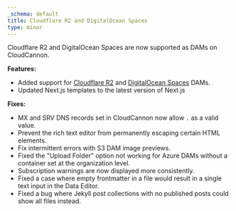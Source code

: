 ```yaml
---
_schema: default
title: Cloudflare R2 and DigitalOcean Spaces
type: minor
---
```


Cloudflare R2 and DigitalOcean Spaces are now supported as DAMs on CloudCannon.

**Features:**

* Added support for [Cloudflare R2](/documentation/articles/creating-a-cloudflare-r2-dam/) and [DigitalOcean Spaces](/documentation/articles/creating-a-digitalocean-spaces-dam/) DAMs.
* Updated Next.js templates to the latest version of Next.js

**Fixes:**

* MX and SRV DNS records set in CloudCannon now allow `.` as a valid value.
* Prevent the rich text editor from permanently escaping certain HTML elements.
* Fix intermittent errors with S3 DAM image previews.
* Fixed the "Upload Folder" option not working for Azure DAMs without a container set at the organization level.
* Subscription warnings are now displayed more consistently.
* Fixed a case where empty frontmatter in a file would result in a single text input in the Data Editor.
* Fixed a bug where Jekyll post collections with no published posts could show all files instead.